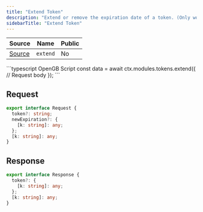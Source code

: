 ```yaml
---
title: "Extend Token"
description: "Extend or remove the expiration date of a token. (Only works on valid tokens.)"
sidebarTitle: "Extend Token"
---
```


| Source                                                                                                      | Name       | Public     |
| ----------------------------------------------------------------------------------------------------------- | ---------- | ---------- |
| [Source](https://github.com/rivet-gg/opengb-modules/tree/main/modules/tokens/scripts/extend.ts) | `extend` | No |

<RequestExample>
```typescript OpenGB Script
const data = await ctx.modules.tokens.extend({
  // Request body
});
```

</RequestExample>

## Request

```typescript
export interface Request {
  token?: string;
  newExpiration?: {
    [k: string]: any;
  };
  [k: string]: any;
}
```

## Response

```typescript
export interface Response {
  token?: {
    [k: string]: any;
  };
  [k: string]: any;
}
```
